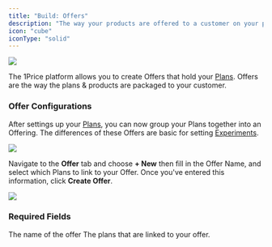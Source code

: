 ```yaml
---
title: "Build: Offers"
description: "The way your products are offered to a customer on your paywall."
icon: "cube"
iconType: "solid"
---
```


<Frame>
  <img src="/images/HeroOffers.png" style={{ borderRadius: "0.5rem" }} />
</Frame>

The 1Price platform allows you to create Offers that hold your [Plans](/build/plans). Offers are the way the plans & products are packaged to your customer.

### Offer Configurations

After settings up your [Plans](/build/plans), you can now group your Plans together into an Offering. The differences of these Offers are basic for setting [Experiments](/build/experiment).

<Frame>
  <img src="/images/OffersDashboard.png" style={{ borderRadius: "0.5rem" }} />
</Frame>

Navigate to the **Offer** tab and choose **+ New** then fill in the Offer Name, and select which Plans to link to your Offer. Once you've entered this information, click **Create Offer**.

<Frame>
  <img src="/images/CreateOffer.png" style={{ borderRadius: "0.5rem" }} />
</Frame>

### Required Fields

<ParamField path="Offer Name" type="string" required>
  The name of the offer
</ParamField>
<ParamField path="Plan Selection" type="plan" required>
  The plans that are linked to your offer.
</ParamField>

